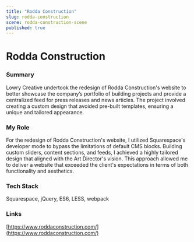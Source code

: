 ```yaml
---
title: "Rodda Construction"
slug: rodda-construction
scene: rodda-construction-scene
published: true
---
```


<div className="relative size-full pt-header">
<div className="flex flex-col size-full justify-center">
<Container className="prose">

# Rodda Construction

### Summary

Lowry Creative undertook the redesign of Rodda Construction's website to better showcase the company’s portfolio of building projects and provide a centralized feed for press releases and news articles. The project involved creating a custom design that avoided pre-built templates, ensuring a unique and tailored appearance.

### My Role

For the redesign of Rodda Construction's website, I utilized Squarespace's developer mode to bypass the limitations of default CMS blocks. Building custom sliders, content sections, and feeds, I achieved a highly tailored design that aligned with the Art Director's vision. This approach allowed me to deliver a website that exceeded the client's expectations in terms of both functionality and aesthetics.

### Tech Stack

Squarespace, jQuery, ES6, LESS, webpack

### Links

[https://www.roddaconstruction.com/](https://www.roddaconstruction.com/)

</Container>
</div>
</div>
